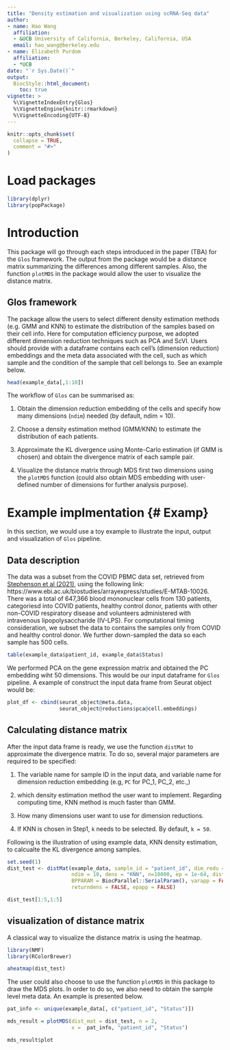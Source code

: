```yaml
---
title: "Density estimation and visualization using scRNA-Seq data"
author:
- name: Hao Wang
  affiliation:
  - &UCB University of California, Berkeley, California, USA
  email: hao_wang@berkeley.edu
- name: Elizabeth Purdom
  affiliation:
  - *UCB
date: "`r Sys.Date()`"
output: 
  BiocStyle::html_document:
    toc: true
vignette: >
  %\VignetteIndexEntry{Glos}
  %\VignetteEngine{knitr::rmarkdown}
  %\VignetteEncoding{UTF-8}
---
```


```r
knitr::opts_chunk$set(
  collapse = TRUE,
  comment = "#>"
)
```

# Load packages {-}

```r
library(dplyr)
library(popPackage)
```

# Introduction {#Intro}

This package will go through each steps introduced in the paper (TBA) for the ``Glos`` framework. The output from the package would be a distance matrix summarizing the differences among different samples. Also, the function `plotMDS` in the package would allow the user to visualize the distance matrix.  

## Glos framework

The package allow the users to select different density estimation methods (e.g. GMM and KNN) to estimate the distribution of the samples based on their cell info. Here for computation efficiency purpose, we adopted different dimension reduction techniques such as PCA and ScVI. Users should provide with a dataframe contains each cell's (dimension reduction) embeddings and the meta data associated with the cell, such as which sample and the condition of the sample that cell belongs to. See an example below.


```r
head(example_data[,1:10])
```

The workflow of ``Glos`` can be summarised as:

1. Obtain the dimension reduction embedding of the cells and specify how many dimensions (`ndim`) needed (by default, ndim = 10).

2. Choose a density estimation method (GMM/KNN) to estimate the distribution of each patients.

3. Approximate the KL divergence using Monte-Carlo estimation (if GMM is chosen) and obtain the divergence matrix of each sample pair.

4. Visualize the distance matrix through MDS first two dimensions using the `plotMDS` function (could also obtain MDS embedding with user-defined number of dimensions for further analysis purpose).


# Example implmentation {# Examp}

In this section, we would use a toy example to illustrate the input, output and visualization of `Glos` pipeline. 

## Data description

The data was a subset from the COVID PBMC data set, retrieved from [Stephenson et al (2021)](https://doi.org/10.1038/s41591-021-01329-2), using the following link: https://www.ebi.ac.uk/biostudies/arrayexpress/studies/E-MTAB-10026. There was a total of 647,366 blood mononuclear cells from 130 patients, categoriesd into COVID patients, healthy control donor, patients with other non-COVID respiratory disease and volunteers administered with intravenous lipopolysaccharide (IV-LPS). For computational timing consideration, we subset the data to contains the samples only from COVID and healthy control donor. We further down-sampled the data so each sample has 500 cells.

```r
table(example_data$patient_id, example_data$Status)
```

We performed PCA on the gene expression matrix and obtained the PC embedding wiht 50 dimensions. This would be our input dataframe for ``Glos`` pipeline. A example of construct the input data frame from Seurat object would be:

```r
plot_df <- cbind(seurat_object@meta.data, 
                 seurat_object@reductions$pca@cell.embeddings)
```


## Calculating distance matrix

After the input data frame is ready, we use the function `distMat` to approximate the divergence matrix. To do so, several major parameters are required to be specified:

1. The variable name for sample ID in the input data, and variable name for dimension reduction embedding (e.g, `PC` for PC_1, PC_2, etc.,)

2. which density estimation method the user want to implement. Regarding computing time, KNN method is much faster than GMM.

2. How many dimensions user want to use for dimension reductions.

3. If KNN is chosen in Step1, `k` needs to be selected. By default, `k = 50`.

Following is the illustration of using example data, KNN density estimation, to calcualte the KL divergence among samples.

```r
set.seed(1)
dist_test <- distMat(example_data, sample_id = "patient_id", dim_redu = "PC",
                     ndim = 10, dens = "KNN", n=10000, ep = 1e-64, dist_mat = "KL",
                     BPPARAM = BiocParallel::SerialParam(), varapp = FALSE,
                     returndens = FALSE, epapp = FALSE)

dist_test[1:5,1:5]
```


## visualization of distance matrix

A classical way to visualize the distance matrix is using the heatmap. 

```r
library(NMF)
library(RColorBrewer)

aheatmap(dist_test)
```


The user could also choose to use the function `plotMDS` in this package to draw the MDS plots. In order to do so, we also need to obtain the sample level meta data. An example is presented below.

```r
pat_info <- unique(example_data[, c("patient_id", "Status")])

mds_result = plotMDS(dist_mat = dist_test, n = 2,
                     x =  pat_info, "patient_id", "Status")

mds_result$plot
```


